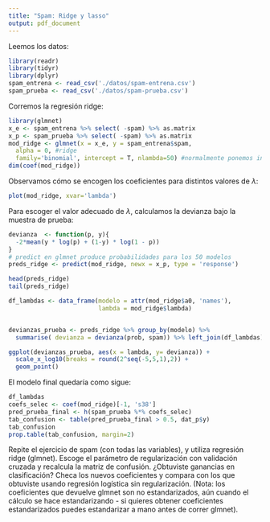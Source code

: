 ```yaml
---
title: "Spam: Ridge y lasso"
output: pdf_document
---
```


Leemos los datos:

```r
library(readr)
library(tidyr)
library(dplyr)
spam_entrena <- read_csv('./datos/spam-entrena.csv')
spam_prueba <- read_csv('./datos/spam-prueba.csv')
```

Corremos la regresión ridge:

```r
library(glmnet)
x_e <- spam_entrena %>% select( -spam) %>% as.matrix
x_p <- spam_prueba %>% select( -spam) %>% as.matrix
mod_ridge <- glmnet(x = x_e, y = spam_entrena$spam, 
  alpha = 0, #ridge
  family='binomial', intercept = T, nlambda=50) #normalmente ponemos intercept = T
dim(coef(mod_ridge))
```

Observamos cómo se encogen los coeficientes para distintos valores de $\lambda$:

```r
plot(mod_ridge, xvar='lambda')
```


Para escoger el valor adecuado de $\lambda$, calculamos la devianza 
bajo la muestra de prueba:

```r
devianza  <- function(p, y){
  -2*mean(y * log(p) + (1-y) * log(1 - p))
}
# predict en glmnet produce probabilidades para los 50 modelos
preds_ridge <- predict(mod_ridge, newx = x_p, type = 'response')

head(preds_ridge)
tail(preds_ridge)

df_lambdas <- data_frame(modelo = attr(mod_ridge$a0, 'names'), 
                         lambda = mod_ridge$lambda)


devianzas_prueba <- preds_ridge %>% group_by(modelo) %>%
  summarise( devianza = devianza(prob, spam)) %>% left_join(df_lambdas)

ggplot(devianzas_prueba, aes(x = lambda, y= devianza)) + 
  scale_x_log10(breaks = round(2^seq(-5,5,1),2)) +
  geom_point()
```

El modelo final quedaría como sigue:

```r
df_lambdas 
coefs_selec <- coef(mod_ridge)[-1, 's38']
pred_prueba_final <- h(spam_prueba %*% coefs_selec)
tab_confusion <- table(pred_prueba_final > 0.5, dat_p$y)
tab_confusion
prop.table(tab_confusion, margin=2)
```

Repite el ejercicio de spam (con todas las variables), y utiliza regresión ridge (glmnet). Escoge
el parámetro de regularización con validación cruzada y recalcula la matriz de confusión. ¿Obtuviste
ganancias en clasificación? Checa los nuevos coeficientes y compara con los que obtuviste usando
regresión logística sin regularización. (Nota: los coeficientes que devuelve glmnet son no estandarizados,
aún cuando el cálculo se hace estandarizando - si quieres obtener coeficientes estandarizados puedes
estandarizar a mano antes de correr glmnet).
